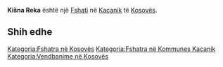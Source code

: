 {{Fshat në Kosovës
 | Emri                = Kišna Reka
 | EmriAlt                = Kerzhareke,Kisha e Nrekes,Kisha e Nrekës,Kishna Reka,Kishnareke,Kishnarekë,Kisna Reka,Kizhareka,Kišna Reka,Krzna Reka,Kržna Reka,Kërzharekë,Lumishta,Lumishte,Lumishtë,Кишна Река
 | Emri (Rasa dhanore) = 
 | Figura              = 
 | Shteti              = Kosovës
 | Komuna              = Kaçanik
 | Kodi postar         = 
 | Sipërfaqja          = 

 | Popullsia           = 

 | Regj. i popullsisë  = 
 | Dend. e popullsisë  = 
 | Faqja zyrtare       = 
 <!--- Koordinatat ----> 
 | Gjerësia            = 42.55306
 | Gjatësia            = 20.89083
 | Lartësia            = 
}}
'''Kišna Reka''' është një [[Fshati]] në [[Kaçanik]] të [[Kosovës]].

<!-- == Gjeografia == -->
<!-- == Historia == -->
<!-- == Demografia == -->
== Shih edhe ==
{{Komuna Kaçanik}}
{{Kosovo-Administrata-Cung}}

[[Kategoria:Fshatra në Kosovës]]
[[Kategoria:Fshatra në Kommunes Kaçanik]]
[[Kategoria:Vendbanime në Kosovës]]